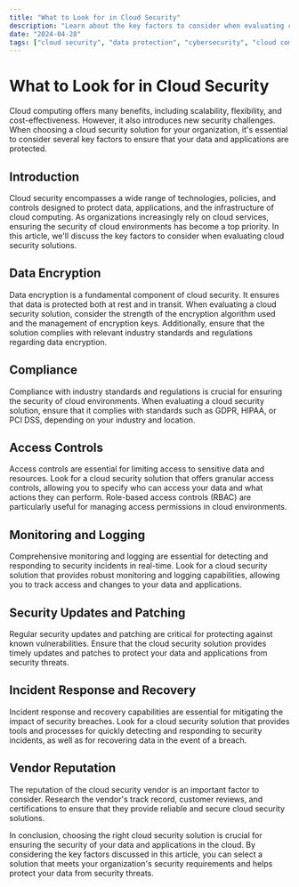 ```yaml
---
title: "What to Look for in Cloud Security"
description: "Learn about the key factors to consider when evaluating cloud security solutions for your organization."
date: "2024-04-28"
tags: ["cloud security", "data protection", "cybersecurity", "cloud computing"]
---
```


# What to Look for in Cloud Security

Cloud computing offers many benefits, including scalability, flexibility, and cost-effectiveness. However, it also introduces new security challenges. When choosing a cloud security solution for your organization, it's essential to consider several key factors to ensure that your data and applications are protected.

## Introduction

Cloud security encompasses a wide range of technologies, policies, and controls designed to protect data, applications, and the infrastructure of cloud computing. As organizations increasingly rely on cloud services, ensuring the security of cloud environments has become a top priority. In this article, we'll discuss the key factors to consider when evaluating cloud security solutions.

## Data Encryption

Data encryption is a fundamental component of cloud security. It ensures that data is protected both at rest and in transit. When evaluating a cloud security solution, consider the strength of the encryption algorithm used and the management of encryption keys. Additionally, ensure that the solution complies with relevant industry standards and regulations regarding data encryption.

## Compliance

Compliance with industry standards and regulations is crucial for ensuring the security of cloud environments. When evaluating a cloud security solution, ensure that it complies with standards such as GDPR, HIPAA, or PCI DSS, depending on your industry and location.

## Access Controls

Access controls are essential for limiting access to sensitive data and resources. Look for a cloud security solution that offers granular access controls, allowing you to specify who can access your data and what actions they can perform. Role-based access controls (RBAC) are particularly useful for managing access permissions in cloud environments.

## Monitoring and Logging

Comprehensive monitoring and logging are essential for detecting and responding to security incidents in real-time. Look for a cloud security solution that provides robust monitoring and logging capabilities, allowing you to track access and changes to your data and applications.

## Security Updates and Patching

Regular security updates and patching are critical for protecting against known vulnerabilities. Ensure that the cloud security solution provides timely updates and patches to protect your data and applications from security threats.

## Incident Response and Recovery

Incident response and recovery capabilities are essential for mitigating the impact of security breaches. Look for a cloud security solution that provides tools and processes for quickly detecting and responding to security incidents, as well as for recovering data in the event of a breach.

## Vendor Reputation

The reputation of the cloud security vendor is an important factor to consider. Research the vendor's track record, customer reviews, and certifications to ensure that they provide reliable and secure cloud security solutions.

In conclusion, choosing the right cloud security solution is crucial for ensuring the security of your data and applications in the cloud. By considering the key factors discussed in this article, you can select a solution that meets your organization's security requirements and helps protect your data from security threats.

